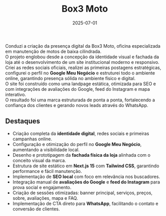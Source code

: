 ﻿---
title: 'Box3 Moto'
slug: 'oficina-mecanica-motos'
excerpt: 'Criação e posicionamento da marca: logo, identidade visual, redes sociais, site, Google Meu Negócio e fachada da loja.'
date: '2025-07-01'
tags:
  - Frontend
  - SEO
  - UX
  - MarketingDigital
  - GoogleMeuNegocio
status: 'active'
coverImage: /images/projects/cover-box3moto.jpg
---

Conduzi a criação da presença digital da Box3 Moto, oficina especializada em manutenção de motos de baixa cilindrada.  
O projeto englobou desde a concepção da identidade visual e fachada da loja até o desenvolvimento de um site institucional moderno e responsivo.  
Criei as redes sociais oficiais, realizei as primeiras postagens estratégicas, configurei o perfil no **Google Meu Negócio** e estruturei todo o ambiente online, garantindo presença sólida no ambiente físico e digital.  
O site foi construído como uma landpage estática, otimizada para SEO e com integrações de avaliações do Google, feed do Instagram e mapa interativo.  
O resultado foi uma marca estruturada de ponta a ponta, fortalecendo a confiança dos clientes e gerando novos leads através do WhatsApp.

## Destaques

- Criação completa da **identidade digital**, redes sociais e primeiras campanhas online.  
- Configuração e otimização do perfil no **Google Meu Negócio**, aumentando a visibilidade local.  
- Desenho e prototipagem da **fachada física da loja** alinhada com o conceito visual da marca.  
- Estrutura de site estático em **Next.js 15** com **Tailwind CSS**, garantindo performance e fácil manutenção.  
- Implementação de **SEO local** com foco em relevância nos buscadores.  
- Integração manual de **avaliações do Google** e **feed do Instagram** para prova social e engajamento.  
- Criação de sessões otimizadas: banner principal, serviços, preços, sobre, avaliações, mapa e FAQ.  
- Implementação de CTA direto para **WhatsApp**, facilitando o contato e conversão de clientes.  
